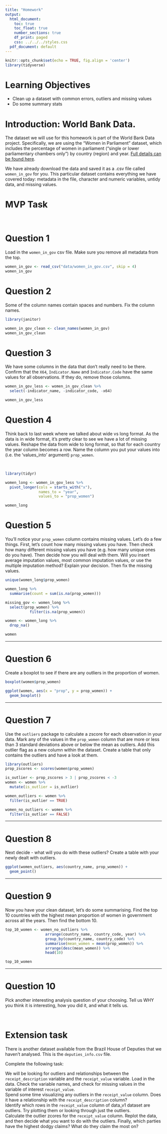 ```yaml
---
title: "Homework"
output:
  html_document:
    toc: true
    toc_float: true
    number_sections: true
    df_print: paged
    css: ../../../styles.css
  pdf_document: default
---
```



```r
knitr::opts_chunk$set(echo = TRUE, fig.align = 'center')
library(tidyverse)
```



# Learning Objectives

* Clean up a dataset with common errors, outliers and missing values
* Do some summary stats

# Introduction: World Bank Data. 

The dataset we will use for this homework is part of the World Bank Data project. Specifically, we are using the "Women in Parliament" dataset, which includes the percentage of women in parliament (“single or lower parliamentary chambers only”) by country (region) and year. [Full details can be found here](https://data.worldbank.org/indicator/SG.GEN.PARL.ZS). 

We have already download the data and saved it as a .csv file called `women_in_gov` for you. This particular dataset contains everything we have covered today: metadata in the file, character and numeric variables, untidy data, and missing values. 


# MVP Task 

<br>

# Question 1 
Load in the `women_in_gov` csv file. Make sure you remove all metadata from the top. 

```r
women_in_gov <- read_csv("data/women_in_gov.csv", skip = 4)
women_in_gov
```


# Question 2
Some of the column names contain spaces and numbers. Fix the column names. 

```r
library(janitor)

women_in_gov_clean <- clean_names(women_in_gov)
women_in_gov_clean

```


# Question 3
We have some columns in the data that don't really need to  be there. Confirm that the `X64`, `Indicator.Name` and `Indicator.Code` have the same values for all observations. If they do, remove those columns. 

```r
women_in_gov_less <- women_in_gov_clean %>%
  select(-indicator_name, -indicator_code, -x64)

women_in_gov_less

```


# Question 4
Think back to last week where we talked about wide vs long format. As the data is in wide format, it's pretty clear to see we have a lot of missing values. Reshape the data from wide to long format, so that for each country the year column becomes a row. Name the column you put your values into (i.e. the 'values_into' argument) `prop_women`. 


</details>
<br>

```r
library(tidyr)

women_long <- women_in_gov_less %>%
  pivot_longer(cols = starts_with("x"),
               names_to = "year",
               values_to = "prop_women")

women_long

```


# Question 5
You'll notice your `prop_women` column contains missing values. Let's do a few things. First, let's count how many missing values you have. Then check how many different missing values you have (e.g. how many unique ones do you have). Then decide how you will deal with them. Will you insert average imputation values, most common imputation values, or use the multiple imputation method? Explain your decision. Then fix the missing values.   

```r
unique(women_long$prop_women)

women_long %>%
  summarise(count = sum(is.na(prop_women)))

```

```r
missing_gov <- women_long %>%
  select(prop_women) %>%
           filter(is.na(prop_women))
```

```r
women <- women_long %>%
  drop_na()

women
```


***

# Question 6
Create a boxplot to see if there are any outliers in the proportion of women.

```r
boxplot(women$prop_women)

ggplot(women, aes(x = "prop", y = prop_women)) +
  geom_boxplot()
```


***

# Question 7
Use the `outliers` package to calculate a zscore for each observation in your data. Mark any of the values in the `prop_women` column that are more or less than 3 standard deviations above or below the mean as outliers. Add this outlier flag as a new column within the dataset. Create a table that only contains the outliers and have a look at them. 

```r
library(outliers)
prop_zscores <- scores(women$prop_women)

is_outlier <- prop_zscores > 3 | prop_zscores < -3
women <- women %>%
  mutate(is_outlier = is_outlier)

women_outliers <- women %>%
  filter(is_outlier == TRUE)

women_no_outliers <- women %>%
  filter(is_outlier == FALSE)
```


***

# Question 8 
Next decide - what will you do with these outliers? Create a table with your newly dealt with outliers. 

```r
ggplot(women_outliers, aes(country_name, prop_women)) +
  geom_point()
```


***

# Question 9 
Now you have your clean dataset, let's do some summarising. Find the top 10 countries with the highest mean proportion of women in government across all the years. Then find the bottom 10.

```r
top_10_women <- women_no_outliers %>%
                  arrange(country_name, country_code, year) %>%
                  group_by(country_name, country_code) %>%
                  summarise(mean_women = mean(prop_women)) %>%
                  arrange(desc(mean_women)) %>%
                  head(10)

top_10_women
```


***

# Question 10 

Pick another interesting analysis question of your choosing. Tell us WHY you think it is interesting, how you did it, and what it tells us.


<br>

# Extension task

There is another dataset available from the Brazil House of Deputies that we haven't analysed. This is the `deputies_info.csv` file. 

Complete the following task: 

We will be looking for outliers and relationships between the `receipt_description` variable and the `receipt_value` variable. 
Load in the data. Check the variable names, and check for missing values in the variable of interest `receipt_value`.  
Spend some time visualizing any outliers in the `receipt_value` column. Does it have a relationship with the `receipt_description` column?  
Identify which rows in the `receipt_value` column of data_v1 dataset are outliers. Try plotting them or looking through just the outliers.   
Calculate the outlier zcores for the `receipt_value` column. Replot the data, and then decide what you want to do with the outliers. 
Finally, which parties have the highest dodgy claims? What do they claim the most on?







